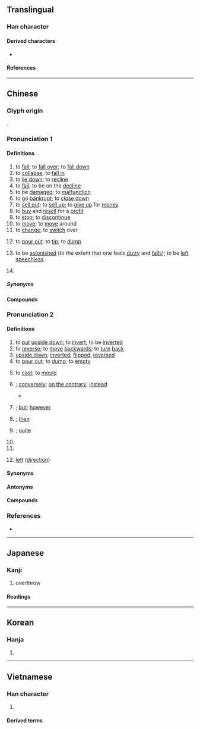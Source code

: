 {{character info}}
==Translingual==

===Han character===
{{Han char|rn=9|rad=人|as=08|sn=10|four=22200|canj=OMGN|ids=⿰亻到}}

====Derived characters====
* {{l|mul|[[𨃫]], [[𪝻]]}}

====References====
{{Han ref|kx=0107.270|dkj=00767|dj=0229.070|hdz=10174.020|uh=5012}}

----

==Chinese==
{{zh-forms}}

===Glyph origin===
{{Han etym}}
{{Han compound|人|alt1=亻|到|ls=psc|c1=s|c2=p}}.

===Pronunciation 1===
{{zh-pron
|m=dǎo
|ma=Zh-dǎo.ogg
|c=dou2
|g=dau3
|h=pfs=to/tó
|j=dau2
|md=dō̤
|mn=tó/qz:tó͘/xm,zz,tw:táu
|mn-t=do2/dao2
|mn-t_note=do2 - vernacular; dao2 - literary
|w=2tau
|mc=1
|oc=1,1
|cat=v
}}

====Definitions====
{{zh-hanzi}}

# to [[fall]]; to [[fall over]]; to [[fall down]]
# to [[collapse]]; to [[fall in]]
# to [[lie down]]; to [[recline]]
# to [[fail]]; to be on the [[decline]]
# to be [[damaged]]; to [[malfunction]]
# to go [[bankrupt]]; to [[close down]]
# to [[sell out]]; to [[sell up]]; to [[give up]] for [[money]]
# to [[buy]] and [[resell]] for a [[profit]]
# to [[stop]]; to [[discontinue]]
# to [[move]]; to [[move]] around
# to [[change]]; to [[switch]] over
# {{lb|zh|Cantonese}} to [[pour out]]; to [[tip]]; to [[dump]]
#: {{zh-x|倒垃圾{saap3}|to [[take out]] the [[trash]]|C}}
# {{lb|zh|neologism|slang}} to be [[astonished]] (to the extent that one feels [[dizzy]] and [[fall]]s); to be [[left]] [[speechless]]
#: {{zh-x|我 倒，還 有 這樣 的。|What? I can't believe this.}}
# {{lb|zh|Southwestern Mandarin}} {{rfdef|zh}} <!-- http://blog.tianya.cn/m/post.jsp?postId=130808575 -->

=====Synonyms=====
{{zh-dial|躺}}

====Compounds====
{{zh-der|倒店|倒瀉|倒鳳顛鸞|倒四顛三|倒地葫蘆|倒換|壓倒群雄|倒臺|倒臥|倒亂|倒山傾海|倒頓|卒倒|倒楣透頂|倒爺|倒了架|倒架|壓倒性|倒斃|倒把|壓倒|倒灶八字|倒頭|倒曹|倒枕搥床|倒馬|倒篷|倒斷|倒頭的|倒替|崩倒|倒心|倒頭飯|不倒|丟倒頭|七顛八倒|倒霉|倒下|倒身|做倒包|倒手|倒煤|倒字|倒不開|不倒翁|惡性倒閉|倒楣相|一次全倒|倒嗓|倒宅計|出倒|倒灶|失張倒怪|倒倉|倒胃|倒車|倒運|倒班|倒牙|夢魂顛倒|倒債|倒楣|不識起倒|倒三顛四|倒馬毒|一面倒|官倒|倒抹|倒了架子|倒牌|二次全倒|倒閣|倒坍|倒帳|不知顛倒|倒板|倒了柴|倒路死|倒旗鎗|倒嚼|倒胃口|估倒|一筆抹倒|不知起倒|壓倒元白|倒蛋|倒頭經|倒嗆|丁倒|倒會|倒包|回山倒海|倒騰|不支倒地|倒賣|倒海翻江|七歪八倒|倒頭就睡|弄倒|令人絕倒|倒地|不倒口|兩邊倒|倒枕捶床|倒海移山|倒街臥巷|倒閉|倒寨計|傾倒|倒扁兒|倒心伏計|倒塌|倒價|倒伏|勢如山倒|窮愁潦倒|摔倒|拉倒|打倒|玉倒|晨昏顛倒|擊倒|應聲而倒|昏倒|放倒身|狗皮倒灶|死心倒地|扶東倒西|推倒|折倒|排牆倒|扳不倒兒|擂天倒地|玉山傾倒|窮途潦倒|撳倒|扳倒|無顛無倒|移山倒海|排山倒峽|搗倒小廝|捺倒|本末顛倒|神魂顛倒|矬倒|東歪西倒|沒起倒|潦倒|排山倒海|東翻西倒|盆傾甕倒|撲倒|癱倒|痴倒|拜倒轅門|放倒|狗屁倒灶|暈倒|扯倒|撂倒|撥弗倒|是非顛倒|椎床倒枕|沒顛沒倒|樹倒根摧|東倒西歪|東扶西倒|重倒|隨風倒|語言顛倒|絕倒|顛倒乾坤|賣倒|隨風倒舵|翻箱倒櫃|跪倒|黑字倒閉|解甲倒戈|顛倒而行|翻箱倒籠|黑白顛倒|龍鍾潦倒|顛倒陰陽|顛三倒四|驚倒|酥倒|顛鸞倒鳳|顛顛倒倒|顛而倒之|顛倒黑白|顛倒錯亂|顛倒衣裳|顛倒是非|顛倒|顛來倒去|顛乾倒坤|顛之倒之|騰倒|絆倒|迷離顛倒|迷倒|翻箱倒篋|跌倒|起倒|駁倒|講倒|西歪東倒|翻江倒海|自認倒楣|難不倒|投機倒把|砍倒}}

===Pronunciation 2===
{{zh-pron
|m=dào
|c=dou3
|h=pfs=to/tó
|md=dó̤
|mn=tò/qz:tò͘/xm,zz:tàu
|mn_note=tò/tò͘ - literary; tàu - vernacular
|mn-t=do3
|w=2tau
|mc=2
|oc=2,2
|cat=v,a,adv
}}

====Definitions====
{{zh-hanzi}}

# to [[put]] [[upside down]]; to [[invert]]; to be [[inverted]]
# to [[reverse]]; to [[move]] [[backwards]]; to [[turn]] [[back]]
# [[upside down]]; [[inverted]]; [[flipped]]; [[reversed]]
# to [[pour out]]; to [[dump]]; to [[empty]]
#: {{zh-x|倒{dào}.垃圾|to [[take out]] the [[trash]]}}
# to [[cast]]; to [[mould]]
# {{n-g|[[contrary]] to [[expectation]]}}; [[conversely]]; [[on the contrary]]; [[instead]]
#* {{zh-x|他 到 自己 的 地方 來，自己 的 人 倒{dào} 不 接待 他。|He came unto his own, '''and''' his own received him not.|ref=[http://wordproject.org/multi/bi_en_cn_py.htm John 1.11]}}
# {{n-g|particle [[indicating]] [[contrast]]}}; [[but]]; [[however]]
# {{n-g|particle used after a ‹verb + {{zh-l|*得}}› structure to indicate it is contrary to the actual situation, implying [[blame]]}}; [[then]]
# {{n-g|particle used in a [[subordinate]] [[clause]] at the beginning of a sentence to indicate [[concession]]}}; [[quite]]
# {{n-g|particle used in an [[imperative]] sentence to indicate [[impatience]]}}
# {{n-g|particle used to [[soften]] the [[tone]]}}
# {{lb|zh|Min Nan}} [[left]] ([[direction]])

====Synonyms====
{{zh-dial|左}}

====Antonyms====
{{sense|left}} {{q|Min Nan}} {{zh-l|正|tr=chiàⁿ|right}}

====Compounds====
{{zh-der|倒映|傾箱倒篋|倒果為因|倒戈卸甲|倒裳索領|倒持泰阿|倒刺|倒句|倒不是|倒指|倒捽毛兒|倒彩|倒坐|倒暈妝|倒冠落佩|倒敘|倒站驢子|倒賠|倒立|倒攝|倒笏躬身|倒包錢|倒文|倒流刺|倒啖蔗|倒反帳|倒懸之危|倒吃甘蔗|倒反|倒豎|倒退|倒履相迎|倒屣迎之|倒騎|倒扣針兒|冠履倒置|倒贓|倒豎虎鬚|倒蹲兒|倒褪|倒插門|倒裝句|倒景|回黃倒皂|倒掛金鉤|倒打一耙|倒懸|喝倒彩|倒廩傾囷|伯喈倒屣|倒置法|倒陪|倒數|倒數計時|倒日|倒裝|倒前倒後|倒轉|倒背如流|倒屣奔出|倒仰|倒置干戈|倒載干戈|倒屣|倒插|倒栽蔥|幫倒忙|倒片|倒打鑼兒|倒置|倒灌|倒錯|倒大|傾腸倒腹|喝倒采|倒大來|冠履倒易|倒屣相迎|倒把鋤頭|倒口|倒流|倒是|倒行逆施|倒帶|倒裳|倒蹅門|太阿倒持|倒水的|倒屣而迎|倒斛|傾筐倒篋|倒繃孩兒|倒繳|倒脫靴|倒熟話|倒兵|倒懸捱命|倒背剪|倒陪家門|倒八字鬚|倒錢|倒許|倒戈|倒像|倒下鉤子|倒屣迎賓|倒貼|倒懸之急|倒好|倒清尊|先後倒置|傾筐倒庋|倒踏門|倒茶|倒舄摳衣|倒熟|倒橫直豎|倒持干戈|倒拔蛇|倒扣|倒懸之苦|倒影|倒座|倒吊|倒不如|海水倒灌|橫拖倒拽|打倒褪|沒倒斷|柳眉倒豎|無倒斷|沒張倒置|毛髮倒豎|泰阿倒持|本末倒置|言顛語倒|賢奸倒置|腳踏倒鹽|蔡邕倒屣|逆行倒施|解民倒懸|迴清倒影|輕重倒置|開倒車|銀河倒瀉|倒八|倒八字眉|倒放}}

===References===
* {{R:yue:Hanzi}}

{{zh-cat|Beginning|Elementary}}

----

==Japanese==

===Kanji===
{{ja-kanji|grade=c|rs=人08}}

# overthrow

====Readings====
{{ja-readings
|on=とう, たう
|kun=たお-れる, たお-す, さかさま-
}}

----

==Korean==

===Hanja===
{{ko-hanja|도}}

# {{rfdef|ko|sort=人08}}

----

==Vietnamese==

===Han character===
{{vi-readings|reading=[[đảo]]|rs=人08}}

# {{rfdef|vi|sort=人08}}

====Derived terms====
{{der3|vi
|{{vi-l|壓倒|áp đảo|}}
|{{vi-l|打倒|đả đảo|}}
|{{vi-l|倒政|đảo chính|}}
|{{vi-l|顛倒|điên đảo|}}
|{{vi-l|逆倒|nghịch đảo|}}
}}